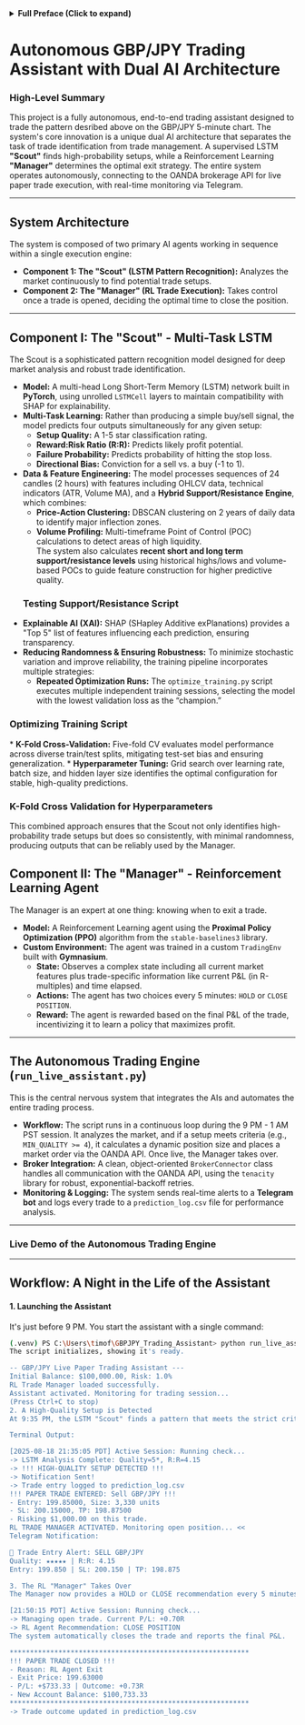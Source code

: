 <details>
  <summary><strong>Full Preface (Click to expand)</strong></summary>

  ### Recommended familiarity

  - **Basic order types** (buy, sell, stop loss, take profit).
  - **Time frames in charts** (1 minute, 1 hour, daily, weekly).
  - **Candlestick charts** (all examples are candlestick-based).
  - **Market sessions** (London, New York, Asian) and why they matter.
  - **Volume** as a concept in trading

  ---

  ## Liquidity

  **Major zones of liquidity**: before defining what I refer to when I say “major zones of liquidity”, I will first define liquidity. Traditionally liquidity is defined as “the availability of liquid assets to a market or company”, with high liquidity meaning there are a significant number of buyers and sellers in the market for your asset, and low liquidity meaning there are a small number of buyers and sellers, therefore when attempting to buy or sell assets with low liquidity you may face various issues such as having to wait for a buyer or seller to transact with, not getting your desired price, or not even knowing the price of an asset because of infrequent and inconsistent price data. In forex this is exactly what liquidity is behind the scenes, with a **liquidity zone** being an area in the chart where there is an influx of **buy or sell orders**, creating a point of “control” or interest for traders. An example of a liquidity zone would be a daily, weekly, monthly, or yearly high or low of an asset:  

  <ImageWithFullscreen src="/images/HourlyHL.png" alt="Hourly High/Low Liquidity Zones" />

  The reason these are liquidity zones is because traders often set stop loss orders or take profit orders in these areas, therefore when price “sweeps” (goes through) these zones it often activates these orders and causes a “bounce” off with an increase in volume, or a “break” through the zone with significant volume as well:  

  <ImageWithFullscreen src="/images/SweepExample.png" alt="Liquidity Sweep Example" />

  ---

  ## Buy vs Sell side liquidity:

  If you were a larger market participant (someone buying or selling a very large amount of an asset), your significant order sizes may sometimes not be filled as there are either not enough buyers for what you're selling, or not enough sellers for what you're buying. This is where two distinct categories of liquidity come in:

  - Sell-Side Liquidity (SSL): Zones below recent or major lows where pending sell orders (long stop-losses, short take-profits) accumulate. These levels form pools of liquidity that larger market participants often use to execute trades. Price may react upward after absorbing these orders (large market participants can fill their buy orders with the available sell orders) but a reversal or trend shift is not automatic and requires confirmation.
  - Buy-Side Liquidity (BSL): Zones above recent or major highs where pending buy orders (short stop-losses, long take-profits) accumulate. Price may react downward after absorbing these orders (large market participants can fill their sell orders with the available buy orders) but again, a reversal is not guaranteed without confirmation.

  Of course a single buy or sell order doesn't significantly impact the price, however when a significant amount of traders use a similar mindset to place their orders, these zones become genuine points of interest in the chart as large quantities of orders are executed, acting as a sort of “boost” for price. Here is how various zones look like on an hourly timeframe as an example:

  <ImageWithFullscreen src="/images/ZonesLabels.png" alt="Hourly Liquidity Zones Labels" />

  The strongest buyside liquidity zone is the highest red line, where you can clearly see multiple clean reversals, and the speed of the reversals (how many candles/how long it takes to bounce off) is quick, meaning that the zone has a significant amount of sell orders and is a well respected zone to watch for. The strongest sell side liquidity zone is the lowest red line on the chart. To emphasize what I mean by the “speed” of reversals, here is a clean example of a strong zone being respected with a speedy reversal:  

  <ImageWithFullscreen src="/images/LiqSpeed.png" alt="Strong Zone Speed Example" />

  ---

  ## Major vs Minor zones

  When referring to “major/significant liquidity zones”, I mean buy or sell side liquidity zones based off higher timeframes or ones that have been “respected” (price has swept and reversed from the zone before multiple times). Ultimately it comes down to your trading style (swing trading/longer term or scalp trading/shorter term), however lower time frame zones (1 minute, 5 minute, 15 minute), are considered weak liquidity zones, because the majority of significantly sized stop loss or take profit orders aren’t based off of these. Assuming you are a swing trader, if you have a short order in the market, you are more likely to decide your stop loss based off of a daily, weekly or otherwise well respected zone than a low time frame zone such as a 5 minute zone (low time frame traders decide their orders based off these, however low time frame traders trade with less capital creating a smaller volume effect when these are swept).  

  These lower time frame zones are definitely still present though, and although i will be focusing on stronger zones, these zones are still worth noting, here is an example of a 5 minute time frame analysis:  

  <ImageWithFullscreen src="/images/5minZoneLabels.png" alt="5 Min Zone Labels" />

  ---

  ## My pattern using liquidity

  Now that major liquidity zones are defined, i can breakdown the reversal pattern I’ve been observing on GBP/JPY:  

  In the transition window between London session (GBP) and Asian session (JPY) of 9PM - 1AM PST, if price is near a significant zone of liquidity (doesn’t matter if it’s buyside or sellside), i often noticed that the zone gets cleanly swept, and a strong reversal happens. This pattern does not occur everyday, however if those conditions are true and the zone is swept I await a confirmation signal in the form of a trend shift (from uptrend to downtrend or vice versa) such as break of structure, and i enter a trade with the stop loss just above that zone (if it sweeps this area again then my pattern has failed and I should exit the market), and take profit at the nearest opposite liquidity (if the zone that was just swept was buyside liquidity ex. an hourly high, then my take profit is the nearest sellside liquidity ex. hourly low).

  ---

  ## Challenges/Motivation for project

  Now there are three problems I’ve faced trading this by simply “eye balling” or “market intuition”:

  1. **Psychological bias**: When actively looking for a trade, I may see a quick reversal from other factors, and since I’m in the mindset of hunting for an entry I may convince myself that the reversal was from a major liquidity zone sweep, and price may swiftly push back up to hit my stop loss and then sweep the actual zone, causing me to lose money and miss out on a quality trade. A second perspective to help quantify major liquidity zones would help combat this.
  2. **Ambiguities in “major liquidity” zone definitions**: Major liquidity zones are easy to identify in hindsight, however when you are working with live data and need to identify the current major liquidity zones, you can assign a wide variety of zones such a label. You can either set concrete rules for identifying zones or gain a solid “market intuition” with practice, however it would be beneficial to get another perspective.
  3. **Hidden factors in executing clean trades**: The market is very complex and there is never a guaranteed trade, there are only probabilities of success in trades, and all you can do is hope to maximize your probability of success when trading. Trading is a game of information, and the more information you have the larger your advantage, which is why simply entering trades based off candlesticks and patterns would be a poor decision since factors like news, technical factors behind the scenes (volume, RSI, etc), psychological factors (near a price area of historical importance in the chart) and many other factors can ruin your “perfect” setup. Knowing as much of these factors as possible can help you adjust your strategy, stay out of the market, or simply account for them, and having another perspective that brings some of these to your attention is very useful.

  To address these problems, I’ve decided to use machine learning concepts to make a neural network powered forex trading assistant which was trained on manually inputted trade data to learn my pattern and infer on live data.

</details>

# Autonomous GBP/JPY Trading Assistant with Dual AI Architecture

### High-Level Summary

This project is a fully autonomous, end-to-end trading assistant designed to trade the pattern desribed above on the GBP/JPY 5-minute chart. The system's core innovation is a unique dual AI architecture that separates the task of trade identification from trade management. A supervised LSTM **"Scout"** finds high-probability setups, while a Reinforcement Learning **"Manager"** determines the optimal exit strategy. The entire system operates autonomously, connecting to the OANDA brokerage API for live paper trade execution, with real-time monitoring via Telegram.

---

## System Architecture

The system is composed of two primary AI agents working in sequence within a single execution engine:

* **Component 1: The "Scout" (LSTM Pattern Recognition):** Analyzes the market continuously to find potential trade setups.
* **Component 2: The "Manager" (RL Trade Execution):** Takes control once a trade is opened, deciding the optimal time to close the position.

---

## Component I: The "Scout" - Multi-Task LSTM

The Scout is a sophisticated pattern recognition model designed for deep market analysis and robust trade identification.

* **Model:** A multi-head Long Short-Term Memory (LSTM) network built in **PyTorch**, using unrolled `LSTMCell` layers to maintain compatibility with SHAP for explainability.  
* **Multi-Task Learning:** Rather than producing a simple buy/sell signal, the model predicts four outputs simultaneously for any given setup:
    * **Setup Quality:** A 1-5 star classification rating.
    * **Reward:Risk Ratio (R:R):** Predicts likely profit potential.
    * **Failure Probability:** Predicts probability of hitting the stop loss.
    * **Directional Bias:** Conviction for a sell vs. a buy (-1 to 1).  
* **Data & Feature Engineering:** The model processes sequences of 24 candles (2 hours) with features including OHLCV data, technical indicators (ATR, Volume MA), and a **Hybrid Support/Resistance Engine**, which combines:
    * **Price-Action Clustering:** DBSCAN clustering on 2 years of daily data to identify major inflection zones.
    * **Volume Profiling:** Multi-timeframe Point of Control (POC) calculations to detect areas of high liquidity.  
  The system also calculates **recent short and long term support/resistance levels** using historical highs/lows and volume-based POCs to guide feature construction for higher predictive quality.
  ### Testing Support/Resistance Script

<SmoothVideo
  src="/videos/support_resistance.mp4"
/>

* **Explainable AI (XAI):** SHAP (SHapley Additive exPlanations) provides a "Top 5" list of features influencing each prediction, ensuring transparency.  
* **Reducing Randomness & Ensuring Robustness:** To minimize stochastic variation and improve reliability, the training pipeline incorporates multiple strategies:
    * **Repeated Optimization Runs:** The `optimize_training.py` script executes multiple independent training sessions, selecting the model with the lowest validation loss as the “champion.”
### Optimizing Training Script

<SmoothVideo
  src="/videos/optimize_training.mp4"
/>
    * **K-Fold Cross-Validation:** Five-fold CV evaluates model performance across diverse train/test splits, mitigating test-set bias and ensuring generalization.
    * **Hyperparameter Tuning:** Grid search over learning rate, batch size, and hidden layer size identifies the optimal configuration for stable, high-quality predictions.  
### K-Fold Cross Validation for Hyperparameters

<SmoothVideo
  src="/videos/kfold_validation.mp4"
/>

This combined approach ensures that the Scout not only identifies high-probability trade setups but does so consistently, with minimal randomness, producing outputs that can be reliably used by the Manager.


## Component II: The "Manager" - Reinforcement Learning Agent

The Manager is an expert at one thing: knowing when to exit a trade.

* **Model:** A Reinforcement Learning agent using the **Proximal Policy Optimization (PPO)** algorithm from the `stable-baselines3` library.
* **Custom Environment:** The agent was trained in a custom `TradingEnv` built with **Gymnasium**.
    * **State:** Observes a complex state including all current market features plus trade-specific information like current P&L (in R-multiples) and time elapsed.
    * **Actions:** The agent has two choices every 5 minutes: `HOLD` or `CLOSE POSITION`.
    * **Reward:** The agent is rewarded based on the final P&L of the trade, incentivizing it to learn a policy that maximizes profit.


---

## The Autonomous Trading Engine (`run_live_assistant.py`)

This is the central nervous system that integrates the AIs and automates the entire trading process.

* **Workflow:** The script runs in a continuous loop during the 9 PM - 1 AM PST session. It analyzes the market, and if a setup meets criteria (e.g., `MIN_QUALITY >= 4`), it calculates a dynamic position size and places a market order via the OANDA API. Once live, the Manager takes over.
* **Broker Integration:** A clean, object-oriented `BrokerConnector` class handles all communication with the OANDA API, using the `tenacity` library for robust, exponential-backoff retries.
* **Monitoring & Logging:** The system sends real-time alerts to a **Telegram bot** and logs every trade to a `prediction_log.csv` file for performance analysis.

---




### Live Demo of the Autonomous Trading Engine

<SmoothVideo
  src="/videos/demo_gbpjpy.mp4"
/>



---


## Workflow: A Night in the Life of the Assistant

#### 1. Launching the Assistant
It's just before 9 PM. You start the assistant with a single command:
```bash
(.venv) PS C:\Users\timof\GBPJPY_Trading_Assistant> python run_live_assistant.py
The script initializes, showing it's ready.

-- GBP/JPY Live Paper Trading Assistant --- 
Initial Balance: $100,000.00, Risk: 1.0% 
RL Trade Manager loaded successfully. 
Assistant activated. Monitoring for trading session...
(Press Ctrl+C to stop)
2. A High-Quality Setup is Detected
At 9:35 PM, the LSTM "Scout" finds a pattern that meets the strict criteria. The system immediately enters a paper trade.

Terminal Output:

[2025-08-18 21:35:05 PDT] Active Session: Running check...
-> LSTM Analysis Complete: Quality=5*, R:R=4.15
-> !!! HIGH-QUALITY SETUP DETECTED !!!
-> Notification Sent!
-> Trade entry logged to prediction_log.csv
!!! PAPER TRADE ENTERED: Sell GBP/JPY !!!
- Entry: 199.85000, Size: 3,330 units
- SL: 200.15000, TP: 198.87500
- Risking $1,000.00 on this trade.
RL TRADE MANAGER ACTIVATED. Monitoring open position... <<
Telegram Notification:

🤖 Trade Entry Alert: SELL GBP/JPY
Quality: ★★★★★ | R:R: 4.15
Entry: 199.850 | SL: 200.150 | TP: 198.875

3. The RL "Manager" Takes Over
The Manager now provides a HOLD or CLOSE recommendation every 5 minutes. After detecting fading momentum, it decides to close the trade.

[21:50:15 PDT] Active Session: Running check...
-> Managing open trade. Current P/L: +0.70R
-> RL Agent Recommendation: CLOSE POSITION
The system automatically closes the trade and reports the final P&L.

***********************************************************
!!! PAPER TRADE CLOSED !!!
- Reason: RL Agent Exit
- Exit Price: 199.63000
- P/L: +$733.33 | Outcome: +0.73R
- New Account Balance: $100,733.33
***********************************************************
-> Trade outcome updated in prediction_log.csv